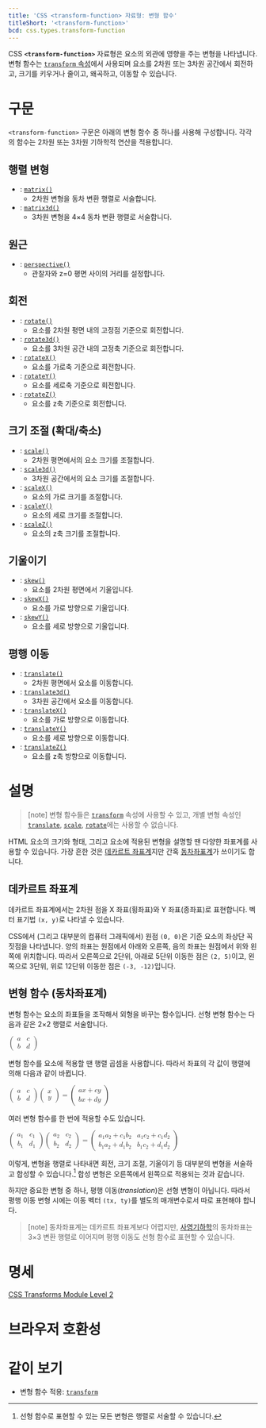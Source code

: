 ```yaml
---
title: 'CSS <transform-function> 자료형: 변형 함수'
titleShort: '<transform-function>'
bcd: css.types.transform-function
---
```


CSS **`<transform-function>`** 자료형은 요소의 외관에 영향을 주는 변형을 나타냅니다. 변형 함수는 [`transform` 속성](./transform)에서 사용되며 요소를 2차원 또는 3차원 공간에서 회전하고, 크기를 키우거나 줄이고, 왜곡하고, 이동할 수 있습니다.

# 구문

`<transform-function>` 구문은 아래의 변형 함수 중 하나를 사용해 구성합니다. 각각의 함수는 2차원 또는 3차원 기하학적 연산을 적용합니다.

## 행렬 변형

- : [`matrix()`]
  - 2차원 변형을 동차 변환 행렬로 서술합니다.
- : [`matrix3d()`]
  - 3차원 변형을 4×4 동차 변환 행렬로 서술합니다.

## 원근

- : [`perspective()`]
  - 관찰자와 z=0 평면 사이의 거리를 설정합니다.

## 회전

- : [`rotate()`]
  - 요소를 2차원 평면 내의 고정점 기준으로 회전합니다.
- : [`rotate3d()`]
  - 요소를 3차원 공간 내의 고정축 기준으로 회전합니다.
- : [`rotateX()`]
  - 요소를 가로축 기준으로 회전합니다.
- : [`rotateY()`]
  - 요소를 세로축 기준으로 회전합니다.
- : [`rotateZ()`]
  - 요소를 z축 기준으로 회전합니다.

## 크기 조절 (확대/축소)

- : [`scale()`]
  - 2차원 평면에서의 요소 크기를 조절합니다.
- : [`scale3d()`]
  - 3차원 공간에서의 요소 크기를 조절합니다.
- : [`scaleX()`]
  - 요소의 가로 크기를 조절합니다.
- : [`scaleY()`]
  - 요소의 세로 크기를 조절합니다.
- : [`scaleZ()`]
  - 요소의 z축 크기를 조절합니다.

## 기울이기

- : [`skew()`]
  - 요소를 2차원 평면에서 기울입니다.
- : [`skewX()`]
  - 요소를 가로 방향으로 기울입니다.
- : [`skewY()`]
  - 요소를 세로 방향으로 기울입니다.

## 평행 이동

- : [`translate()`]
  - 2차원 평면에서 요소를 이동합니다.
- : [`translate3d()`]
  - 3차원 공간에서 요소를 이동합니다.
- : [`translateX()`]
  - 요소를 가로 방향으로 이동합니다.
- : [`translateY()`]
  - 요소를 세로 방향으로 이동합니다.
- : [`translateZ()`]
  - 요소를 z축 방향으로 이동합니다.

# 설명

> [note] 변형 함수들은 [`transform`](./transform) 속성에 사용할 수 있고, 개별 변형 속성인 [`translate`], [`scale`], [`rotate`]에는 사용할 수 없습니다.

HTML 요소의 크기와 형태, 그리고 요소에 적용된 변형을 설명할 땐 다양한 좌표계를 사용할 수 있습니다. 가장 흔한 것은 [데카르트 좌표계](https://ko.wikipedia.org/wiki/%EB%8D%B0%EC%B9%B4%EB%A5%B4%ED%8A%B8_%EC%A2%8C%ED%91%9C%EA%B3%84)지만 간혹 [동차좌표계](https://ko.wikipedia.org/wiki/%EB%8F%99%EC%B0%A8%EC%A2%8C%ED%91%9C)가 쓰이기도 합니다.

## 데카르트 좌표계

데카르트 좌표계에서는 2차원 점을 X 좌표(횡좌표)와 Y 좌표(종좌표)로 표현합니다. 벡터 표기법 `(x, y)`로 나타낼 수 있습니다.

CSS에서 (그리고 대부분의 컴퓨터 그래픽에서) 원점 `(0, 0)`은 기준 요소의 좌상단 꼭짓점을 나타냅니다. 양의 좌표는 원점에서 아래와 오른쪽, 음의 좌표는 원점에서 위와 왼쪽에 위치합니다. 따라서 오른쪽으로 2단위, 아래로 5단위 이동한 점은 `(2, 5)`이고, 왼쪽으로 3단위, 위로 12단위 이동한 점은 `(-3, -12)`입니다.

## 변형 함수 (동차좌표계)

변형 함수는 요소의 좌표들을 조작해서 외형을 바꾸는 함수입니다. 선형 변형 함수는 다음과 같은 2×2 행렬로 서술합니다.

<math style="display:block">
  <semantics>
    <mrow>
      <mo>(</mo>
      <mtable>
        <mtr>
          <mtd><mi>a</mi></mtd>
          <mtd><mi>c</mi></mtd>
        </mtr>
        <mtr>
          <mtd><mi>b</mi></mtd>
          <mtd><mi>d</mi></mtd>
        </mtr>
      </mtable>
      <mo>)</mo>
    </mrow>
  </semantics>
</math>

변형 함수를 요소에 적용할 땐 행렬 곱셈을 사용합니다. 따라서 좌표의 각 값이 행렬에 의해 다음과 같이 바뀝니다.

<math style="display:block">
  <semantics>
    <mrow>
      <mrow>
        <mo>(</mo>
        <mtable>
          <mtr>
            <mtd><mi>a</mi></mtd>
            <mtd><mi>c</mi></mtd>
          </mtr>
          <mtr>
            <mtd><mi>b</mi></mtd>
            <mtd><mi>d</mi></mtd>
          </mtr>
        </mtable>
        <mo>)</mo>
      </mrow>
      <mrow>
        <mo>(</mo>
        <mtable>
          <mtr>
            <mtd><mi>x</mi></mtd>
          </mtr>
          <mtr>
            <mtd><mi>y</mi></mtd>
          </mtr>
        </mtable>
        <mo>)</mo>
      </mrow>
      <mo>=</mo>
      <mrow>
        <mo>(</mo>
        <mtable>
          <mtr>
            <mtd><mi>a</mi><mi>x</mi><mo>+</mo><mi>c</mi><mi>y</mi></mtd>
          </mtr>
          <mtr>
            <mtd><mi>b</mi><mi>x</mi><mo>+</mo><mi>d</mi><mi>y</mi></mtd>
          </mtr>
        </mtable>
        <mo>)</mo>
      </mrow>
    </mrow>
  </semantics>
</math>

여러 변형 함수를 한 번에 적용할 수도 있습니다.

<math style="display:block">
  <semantics>
    <mrow>
      <mrow>
        <mo>(</mo>
        <mtable>
          <mtr>
            <mtd><msub><mi>a</mi><mn>1</mn></msub></mtd>
            <mtd><msub><mi>c</mi><mn>1</mn></msub></mtd>
          </mtr>
          <mtr>
            <mtd><msub><mi>b</mi><mn>1</mn></msub></mtd>
            <mtd><msub><mi>d</mi><mn>1</mn></msub></mtd>
          </mtr>
        </mtable>
        <mo>)</mo>
      </mrow>
      <mrow>
        <mo>(</mo>
        <mtable>
          <mtr>
            <mtd><msub><mi>a</mi><mn>2</mn></msub></mtd>
            <mtd><msub><mi>c</mi><mn>2</mn></msub></mtd>
          </mtr>
          <mtr>
            <mtd><msub><mi>b</mi><mn>2</mn></msub></mtd>
            <mtd><msub><mi>d</mi><mn>2</mn></msub></mtd>
          </mtr>
        </mtable>
        <mo>)</mo>
      </mrow>
      <mo>=</mo>
      <mrow>
        <mo>(</mo>
        <mtable>
          <mtr>
            <mtd>
              <msub><mi>a</mi><mn>1</mn></msub>
              <msub><mi>a</mi><mn>2</mn></msub>
              <mo>+</mo>
              <msub><mi>c</mi><mn>1</mn></msub>
              <msub><mi>b</mi><mn>2</mn></msub>
            </mtd>
            <mtd>
              <msub><mi>a</mi><mn>1</mn></msub>
              <msub><mi>c</mi><mn>2</mn></msub>
              <mo>+</mo>
              <msub><mi>c</mi><mn>1</mn></msub>
              <msub><mi>d</mi><mn>2</mn></msub>
            </mtd>
          </mtr>
          <mtr>
            <mtd>
              <msub><mi>b</mi><mn>1</mn></msub>
              <msub><mi>a</mi><mn>2</mn></msub>
              <mo>+</mo>
              <msub><mi>d</mi><mn>1</mn></msub>
              <msub><mi>b</mi><mn>2</mn></msub>
            </mtd>
            <mtd>
              <msub><mi>b</mi><mn>1</mn></msub>
              <msub><mi>c</mi><mn>2</mn></msub>
              <mo>+</mo>
              <msub><mi>d</mi><mn>1</mn></msub>
              <msub><mi>d</mi><mn>2</mn></msub>
            </mtd>
          </mtr>
        </mtable>
        <mo>)</mo>
      </mrow>
    </mrow>
  </semantics>
</math>

이렇게, 변형을 행렬로 나타내면 회전, 크기 조절, 기울이기 등 대부분의 변형을 서술하고 합성할 수 있습니다.[^1] 합성 변형은 오른쪽에서 왼쪽으로 적용되는 것과 같습니다.

[^1]: 선형 함수로 표현할 수 있는 모든 변형은 행렬로 서술할 수 있습니다.

하지만 중요한 변형 중 하나, 평행 이동(_translation_)은 선형 변형이 아닙니다. 따라서 평행 이동 변형 시에는 이동 벡터 `(tx, ty)`를 별도의 매개변수로서 따로 표현해야 합니다.

> [note] 동차좌표계는 데카르트 좌표계보다 어렵지만, [사영기하학](https://ko.wikipedia.org/wiki/%EC%82%AC%EC%98%81%EA%B8%B0%ED%95%98%ED%95%99)의 동차좌표는 3×3 변환 행렬로 이어지며 평행 이동도 선형 함수로 표현할 수 있습니다.

# 명세

[CSS Transforms Module Level 2](https://drafts.csswg.org/css-transforms-2/#transform-functions)

# 브라우저 호환성

<BrowserCompat data={props.bcd} />

# 같이 보기

- 변형 함수 적용: [`transform`](./transform)

[`matrix()`]: https://developer.mozilla.org/en-US/docs/Web/CSS/transform-function/matrix
[`matrix3d()`]: https://developer.mozilla.org/en-US/docs/Web/CSS/transform-function/matrix3d
[`perspective()`]: https://developer.mozilla.org/en-US/docs/Web/CSS/transform-function/perspective
[`rotate()`]: https://developer.mozilla.org/en-US/docs/Web/CSS/transform-function/rotate
[`rotate3d()`]: https://developer.mozilla.org/en-US/docs/Web/CSS/transform-function/rotate3d
[`rotateX()`]: https://developer.mozilla.org/en-US/docs/Web/CSS/transform-function/rotateX
[`rotateY()`]: https://developer.mozilla.org/en-US/docs/Web/CSS/transform-function/rotateY
[`rotateZ()`]: https://developer.mozilla.org/en-US/docs/Web/CSS/transform-function/rotateZ
[`scale()`]: https://developer.mozilla.org/en-US/docs/Web/CSS/transform-function/scale
[`scale3d()`]: https://developer.mozilla.org/en-US/docs/Web/CSS/transform-function/scale3d
[`scaleX()`]: https://developer.mozilla.org/en-US/docs/Web/CSS/transform-function/scaleX
[`scaleY()`]: https://developer.mozilla.org/en-US/docs/Web/CSS/transform-function/scaleY
[`scaleZ()`]: https://developer.mozilla.org/en-US/docs/Web/CSS/transform-function/scaleZ
[`skew()`]: https://developer.mozilla.org/en-US/docs/Web/CSS/transform-function/skew
[`skewX()`]: https://developer.mozilla.org/en-US/docs/Web/CSS/transform-function/skewX
[`skewY()`]: https://developer.mozilla.org/en-US/docs/Web/CSS/transform-function/skewY
[`translate()`]: https://developer.mozilla.org/en-US/docs/Web/CSS/transform-function/translate
[`translate3d()`]: https://developer.mozilla.org/en-US/docs/Web/CSS/transform-function/translate3d
[`translateX()`]: https://developer.mozilla.org/en-US/docs/Web/CSS/transform-function/translateX
[`translateY()`]: https://developer.mozilla.org/en-US/docs/Web/CSS/transform-function/translateY
[`translateZ()`]: https://developer.mozilla.org/en-US/docs/Web/CSS/transform-function/translateZ
[`rotate`]: https://developer.mozilla.org/en-US/docs/Web/CSS/transform-function/rotate
[`scale`]: https://developer.mozilla.org/en-US/docs/Web/CSS/transform-function/scale
[`translate`]: https://developer.mozilla.org/en-US/docs/Web/CSS/transform-function/translate
